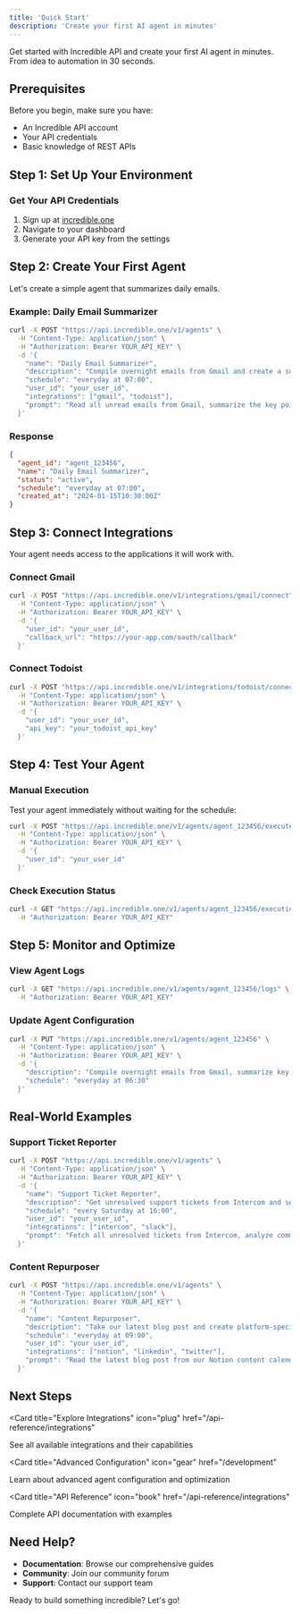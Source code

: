 ```yaml
---
title: 'Quick Start'
description: 'Create your first AI agent in minutes'
---
```


Get started with Incredible API and create your first AI agent in minutes. From idea to automation in 30 seconds.

## Prerequisites

Before you begin, make sure you have:

- An Incredible API account
- Your API credentials
- Basic knowledge of REST APIs

## Step 1: Set Up Your Environment

### Get Your API Credentials

1. Sign up at [incredible.one](https://www.incredible.one/)
2. Navigate to your dashboard
3. Generate your API key from the settings



## Step 2: Create Your First Agent

Let's create a simple agent that summarizes daily emails.

### Example: Daily Email Summarizer

```bash
curl -X POST "https://api.incredible.one/v1/agents" \
  -H "Content-Type: application/json" \
  -H "Authorization: Bearer YOUR_API_KEY" \
  -d '{
    "name": "Daily Email Summarizer",
    "description": "Compile overnight emails from Gmail and create a summary in Todoist",
    "schedule": "everyday at 07:00",
    "user_id": "your_user_id",
    "integrations": ["gmail", "todoist"],
    "prompt": "Read all unread emails from Gmail, summarize the key points, and create tasks in Todoist for any actionable items"
  }'
```

### Response

```json
{
  "agent_id": "agent_123456",
  "name": "Daily Email Summarizer",
  "status": "active",
  "schedule": "everyday at 07:00",
  "created_at": "2024-01-15T10:30:00Z"
}
```

## Step 3: Connect Integrations

Your agent needs access to the applications it will work with.

### Connect Gmail

```bash
curl -X POST "https://api.incredible.one/v1/integrations/gmail/connect" \
  -H "Content-Type: application/json" \
  -H "Authorization: Bearer YOUR_API_KEY" \
  -d '{
    "user_id": "your_user_id",
    "callback_url": "https://your-app.com/oauth/callback"
  }'
```

### Connect Todoist

```bash
curl -X POST "https://api.incredible.one/v1/integrations/todoist/connect" \
  -H "Content-Type: application/json" \
  -H "Authorization: Bearer YOUR_API_KEY" \
  -d '{
    "user_id": "your_user_id",
    "api_key": "your_todoist_api_key"
  }'
```

## Step 4: Test Your Agent

### Manual Execution

Test your agent immediately without waiting for the schedule:

```bash
curl -X POST "https://api.incredible.one/v1/agents/agent_123456/execute" \
  -H "Content-Type: application/json" \
  -H "Authorization: Bearer YOUR_API_KEY" \
  -d '{
    "user_id": "your_user_id"
  }'
```

### Check Execution Status

```bash
curl -X GET "https://api.incredible.one/v1/agents/agent_123456/executions" \
  -H "Authorization: Bearer YOUR_API_KEY"
```

## Step 5: Monitor and Optimize

### View Agent Logs

```bash
curl -X GET "https://api.incredible.one/v1/agents/agent_123456/logs" \
  -H "Authorization: Bearer YOUR_API_KEY"
```

### Update Agent Configuration

```bash
curl -X PUT "https://api.incredible.one/v1/agents/agent_123456" \
  -H "Content-Type: application/json" \
  -H "Authorization: Bearer YOUR_API_KEY" \
  -d '{
    "description": "Compile overnight emails from Gmail, summarize key points, and create prioritized tasks in Todoist",
    "schedule": "everyday at 06:30"
  }'
```

## Real-World Examples

### Support Ticket Reporter

```bash
curl -X POST "https://api.incredible.one/v1/agents" \
  -H "Content-Type: application/json" \
  -H "Authorization: Bearer YOUR_API_KEY" \
  -d '{
    "name": "Support Ticket Reporter",
    "description": "Get unresolved support tickets from Intercom and send a report to #team-support in Slack",
    "schedule": "every Saturday at 16:00",
    "user_id": "your_user_id",
    "integrations": ["intercom", "slack"],
    "prompt": "Fetch all unresolved tickets from Intercom, analyze common issues, and send a detailed report to the #team-support Slack channel with critical tickets at the top"
  }'
```

### Content Repurposer

```bash
curl -X POST "https://api.incredible.one/v1/agents" \
  -H "Content-Type: application/json" \
  -H "Authorization: Bearer YOUR_API_KEY" \
  -d '{
    "name": "Content Repurposer",
    "description": "Take our latest blog post and create platform-specific versions for LinkedIn & X",
    "schedule": "everyday at 09:00",
    "user_id": "your_user_id",
    "integrations": ["notion", "linkedin", "twitter"],
    "prompt": "Read the latest blog post from our Notion content calendar, create optimized versions for LinkedIn and Twitter, and save them as drafts in our content management system"
  }'
```

## Next Steps

<Card
  title="Explore Integrations"
  icon="plug"
  href="/api-reference/integrations"
>
  See all available integrations and their capabilities
</Card>

<Card
  title="Advanced Configuration"
  icon="gear"
  href="/development"
>
  Learn about advanced agent configuration and optimization
</Card>

<Card
  title="API Reference"
  icon="book"
  href="/api-reference/integrations"
>
  Complete API documentation with examples
</Card>

## Need Help?

- **Documentation**: Browse our comprehensive guides
- **Community**: Join our community forum
- **Support**: Contact our support team

Ready to build something incredible? Let's go!
